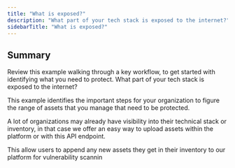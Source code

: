 ```yaml
---
title: "What is exposed?"
description: "What part of your tech stack is exposed to the internet?"
sidebarTitle: "What is exposed?"
---
```


## Summary 

Review this example walking through a key workflow, to get started with identifying what you need to protect. What part of your tech stack is exposed to the internet?

This example identifies the important steps for your organization to figure the range of assets that you manage that need to be protected. 

A lot of organizations may already have visibility into their technical stack or inventory, in that case we offer an easy way to upload assets within the platform or with this API endpoint. 

This allow users to append any new assets they get in their inventory to our platform for vulnerability scannin
